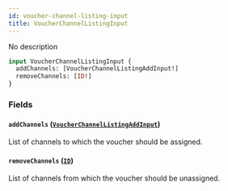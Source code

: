 ```yaml
---
id: voucher-channel-listing-input
title: VoucherChannelListingInput
---
```



No description

```graphql
input VoucherChannelListingInput {
  addChannels: [VoucherChannelListingAddInput!]
  removeChannels: [ID!]
}
```


### Fields

#### `addChannels` ([`VoucherChannelListingAddInput`](../../../developer/api-reference/inputs/voucher-channel-listing-add-input))

List of channels to which the voucher should be assigned.


#### `removeChannels` ([`ID`](../../../developer/api-reference/scalars/id))

List of channels from which the voucher should be unassigned.




